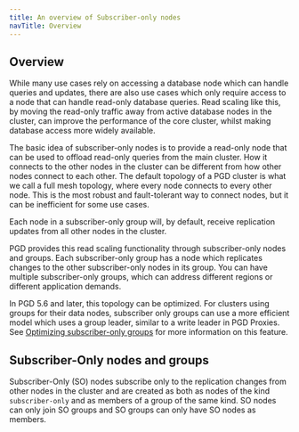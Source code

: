```yaml
---
title: An overview of Subscriber-only nodes
navTitle: Overview
---
```


## Overview

While many use cases rely on accessing a database node which can handle queries and updates, there are also use cases which only require access to a node that can handle read-only database queries.
Read scaling like this, by moving the read-only traffic away from active database nodes in the cluster, can improve the performance of the core cluster, whilst making database access more widely available.

The basic idea of subscriber-only nodes is to provide a read-only node that can be used to offload read-only queries from the main cluster. 
How it connects to the other nodes in the cluster can be different from how other nodes connect to each other.
The default topology of a PGD cluster is what we call a full mesh topology, where every node connects to every other node.
This is the most robust and fault-tolerant way to connect nodes, but it can be inefficient for some use cases.

Each node in a subscriber-only group will, by default, receive replication updates from all other nodes in the cluster.

PGD provides this read scaling functionality through subscriber-only nodes and groups.
Each subscriber-only group has a node which replicates changes to the other subscriber-only nodes in its group.
You can have multiple subscriber-only groups, which can address different regions or different application demands.

In PGD 5.6 and later, this topology can be optimized. For clusters using groups for their data nodes, subscriber only groups can use a more efficient model which uses a group leader, similar to a write leader in PGD Proxies. See [Optimizing subscriber-only groups](optimizing-so) for more information on this feature.

## Subscriber-Only nodes and groups

Subscriber-Only (SO) nodes subscribe only to the replication changes from other nodes in the cluster and are created as both as nodes of the kind `subscriber-only` and as members of a group of the same kind. SO nodes can only join SO groups and SO groups can only have SO nodes as members. 

